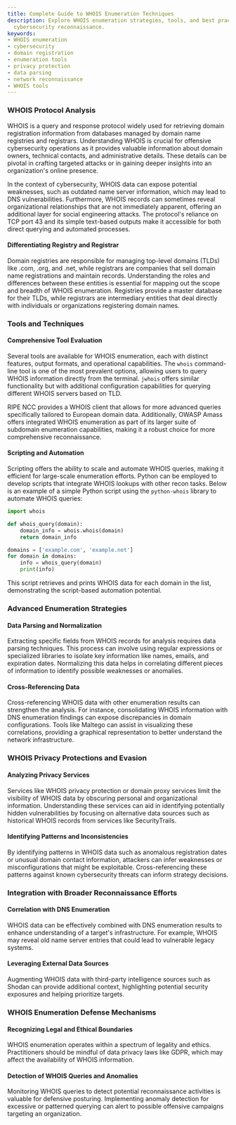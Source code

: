 ```yaml
---
title: Complete Guide to WHOIS Enumeration Techniques
description: Explore WHOIS enumeration strategies, tools, and best practices for effective
  cybersecurity reconnaissance.
keywords:
- WHOIS enumeration
- cybersecurity
- domain registration
- enumeration tools
- privacy protection
- data parsing
- network reconnaissance
- WHOIS tools
---
```


### WHOIS Protocol Analysis

WHOIS is a query and response protocol widely used for retrieving domain registration information from databases managed by domain name registries and registrars. Understanding WHOIS is crucial for offensive cybersecurity operations as it provides valuable information about domain owners, technical contacts, and administrative details. These details can be pivotal in crafting targeted attacks or in gaining deeper insights into an organization's online presence.

In the context of cybersecurity, WHOIS data can expose potential weaknesses, such as outdated name server information, which may lead to DNS vulnerabilities. Furthermore, WHOIS records can sometimes reveal organizational relationships that are not immediately apparent, offering an additional layer for social engineering attacks. The protocol's reliance on TCP port 43 and its simple text-based outputs make it accessible for both direct querying and automated processes.

#### Differentiating Registry and Registrar

Domain registries are responsible for managing top-level domains (TLDs) like .com, .org, and .net, while registrars are companies that sell domain name registrations and maintain records. Understanding the roles and differences between these entities is essential for mapping out the scope and breadth of WHOIS enumeration. Registries provide a master database for their TLDs, while registrars are intermediary entities that deal directly with individuals or organizations registering domain names.

### Tools and Techniques

#### Comprehensive Tool Evaluation

Several tools are available for WHOIS enumeration, each with distinct features, output formats, and operational capabilities. The `whois` command-line tool is one of the most prevalent options, allowing users to query WHOIS information directly from the terminal. `jwhois` offers similar functionality but with additional configuration capabilities for querying different WHOIS servers based on TLD.

RIPE NCC provides a WHOIS client that allows for more advanced queries specifically tailored to European domain data. Additionally, OWASP Amass offers integrated WHOIS enumeration as part of its larger suite of subdomain enumeration capabilities, making it a robust choice for more comprehensive reconnaissance.

#### Scripting and Automation

Scripting offers the ability to scale and automate WHOIS queries, making it efficient for large-scale enumeration efforts. Python can be employed to develop scripts that integrate WHOIS lookups with other recon tasks. Below is an example of a simple Python script using the `python-whois` library to automate WHOIS queries:

```python
import whois

def whois_query(domain):
    domain_info = whois.whois(domain)
    return domain_info

domains = ['example.com', 'example.net']
for domain in domains:
    info = whois_query(domain)
    print(info)
```

This script retrieves and prints WHOIS data for each domain in the list, demonstrating the script-based automation potential.

### Advanced Enumeration Strategies

#### Data Parsing and Normalization

Extracting specific fields from WHOIS records for analysis requires data parsing techniques. This process can involve using regular expressions or specialized libraries to isolate key information like names, emails, and expiration dates. Normalizing this data helps in correlating different pieces of information to identify possible weaknesses or anomalies.

#### Cross-Referencing Data

Cross-referencing WHOIS data with other enumeration results can strengthen the analysis. For instance, consolidating WHOIS information with DNS enumeration findings can expose discrepancies in domain configurations. Tools like Maltego can assist in visualizing these correlations, providing a graphical representation to better understand the network infrastructure.

### WHOIS Privacy Protections and Evasion

#### Analyzing Privacy Services

Services like WHOIS privacy protection or domain proxy services limit the visibility of WHOIS data by obscuring personal and organizational information. Understanding these services can aid in identifying potentially hidden vulnerabilities by focusing on alternative data sources such as historical WHOIS records from services like SecurityTrails.

#### Identifying Patterns and Inconsistencies

By identifying patterns in WHOIS data such as anomalous registration dates or unusual domain contact information, attackers can infer weaknesses or misconfigurations that might be exploitable. Cross-referencing these patterns against known cybersecurity threats can inform strategy decisions.

### Integration with Broader Reconnaissance Efforts

#### Correlation with DNS Enumeration

WHOIS data can be effectively combined with DNS enumeration results to enhance understanding of a target's infrastructure. For example, WHOIS may reveal old name server entries that could lead to vulnerable legacy systems.

#### Leveraging External Data Sources

Augmenting WHOIS data with third-party intelligence sources such as Shodan can provide additional context, highlighting potential security exposures and helping prioritize targets.

### WHOIS Enumeration Defense Mechanisms

#### Recognizing Legal and Ethical Boundaries

WHOIS enumeration operates within a spectrum of legality and ethics. Practitioners should be mindful of data privacy laws like GDPR, which may affect the availability of WHOIS information.

#### Detection of WHOIS Queries and Anomalies

Monitoring WHOIS queries to detect potential reconnaissance activities is valuable for defensive posturing. Implementing anomaly detection for excessive or patterned querying can alert to possible offensive campaigns targeting an organization.